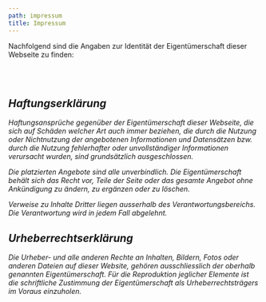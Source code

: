 ```yaml
---
path: impressum
title: Impressum
---
```



Nachfolgend sind die Angaben zur Identität der Eigentümerschaft dieser Webseite zu finden:

<Address />
<br />
<Phone />
<br />
<Email />

## Haftungserklärung

Haftungsansprüche gegenüber der Eigentümerschaft dieser Webseite, die sich auf Schäden welcher Art auch immer beziehen, die durch die Nutzung oder Nichtnutzung der angebotenen Informationen und Datensätzen bzw. durch die Nutzung fehlerhafter oder unvollständiger Informationen verursacht wurden, sind grundsätzlich ausgeschlossen.

Die platzierten Angebote sind alle unverbindlich. Die Eigentümerschaft behält sich das Recht vor, Teile der Seite oder das gesamte Angebot ohne Ankündigung zu ändern, zu ergänzen oder zu löschen.

Verweise zu Inhalte Dritter liegen ausserhalb des Verantwortungsbereichs. Die Verantwortung wird in jedem Fall abgelehnt.

## Urheberrechtserklärung

Die Urheber- und alle anderen Rechte an Inhalten, Bildern, Fotos oder anderen Dateien auf dieser Website, gehören ausschliesslich der oberhalb genannten Eigentümerschaft. Für die Reproduktion jeglicher Elemente ist die schriftliche Zustimmung der Eigentümerschaft als Urheberrechtsträgers im Voraus einzuholen.
